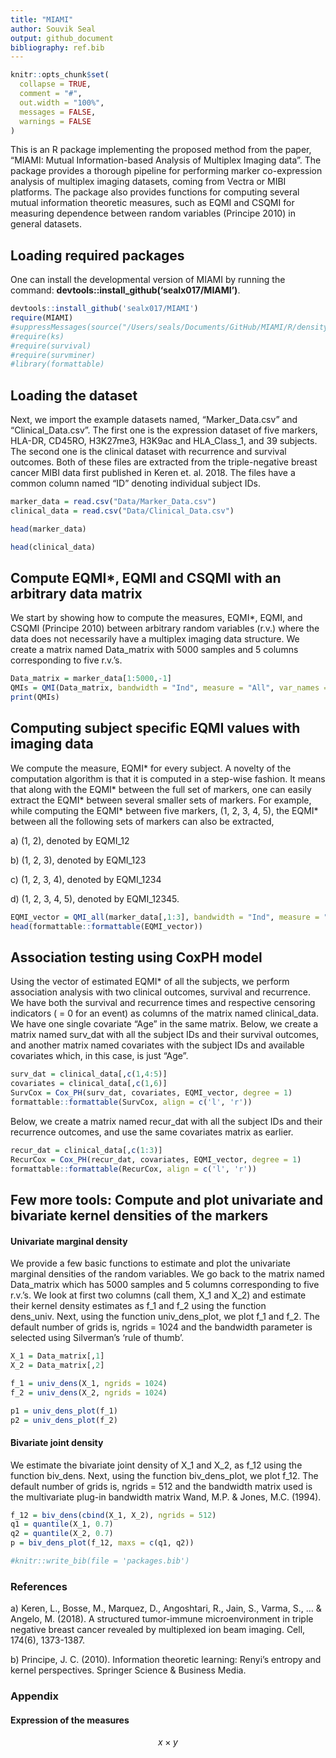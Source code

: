```yaml
---
title: "MIAMI"
author: Souvik Seal
output: github_document
bibliography: ref.bib
---
```


```r
knitr::opts_chunk$set(
  collapse = TRUE,
  comment = "#",
  out.width = "100%",
  messages = FALSE,
  warnings = FALSE
)
```

This is an R package implementing the proposed method from the paper, "MIAMI: Mutual Information-based Analysis of Multiplex Imaging data". The package provides a thorough pipeline for performing marker co-expression analysis of multiplex imaging datasets, coming from Vectra or MIBI platforms. The package also provides functions for computing several mutual information theoretic measures, such as EQMI and CSQMI for measuring dependence between random variables (Principe 2010) in general datasets.

## Loading required packages

One can install the developmental version of MIAMI by running the command: **devtools::install_github('sealx017/MIAMI')**.

```r
devtools::install_github('sealx017/MIAMI')
require(MIAMI)
#suppressMessages(source("/Users/seals/Documents/GitHub/MIAMI/R/density_and_EQMI.R"))
#require(ks)
#require(survival)
#require(survminer)
#library(formattable)

```

## Loading the dataset

Next, we import the example datasets named, "Marker_Data.csv" and "Clinical_Data.csv". The first one is the expression dataset of five markers, HLA-DR, CD45RO, H3K27me3, H3K9ac and HLA_Class_1, and 39 subjects. The second one is the clinical dataset with recurrence and survival outcomes. Both of these files are extracted from the triple-negative breast cancer MIBI data first published in Keren et. al. 2018. The files have a common column named "ID" denoting individual subject IDs.

```r

marker_data = read.csv("Data/Marker_Data.csv")
clinical_data = read.csv("Data/Clinical_Data.csv")

```

```r
head(marker_data)
```

```r
head(clinical_data)
```

## Compute EQMI\*, EQMI and CSQMI with an arbitrary data matrix

We start by showing how to compute the measures, EQMI\*, EQMI, and CSQMI (Principe 2010) between arbitrary random variables (r.v.) where the data does not necessarily have a multiplex imaging data structure. We create a matrix named Data_matrix with 5000 samples and 5 columns corresponding to five r.v.'s.

```r

Data_matrix = marker_data[1:5000,-1]
QMIs = QMI(Data_matrix, bandwidth = "Ind", measure = "All", var_names = T)
print(QMIs)

```

## Computing subject specific EQMI values with imaging data

We compute the measure, EQMI\* for every subject. A novelty of the computation algorithm is that it is computed in a step-wise fashion. It means that along with the EQMI\* between the full set of markers, one can easily extract the EQMI\* between several smaller sets of markers. For example, while computing the EQMI\* between five markers, (1, 2, 3, 4, 5), the EQMI\* between all the following sets of markers can also be extracted,

a\) (1, 2), denoted by EQMI_12

b\) (1, 2, 3), denoted by EQMI_123

c\) (1, 2, 3, 4), denoted by EQMI_1234

d\) (1, 2, 3, 4, 5), denoted by EQMI_12345.

```r

EQMI_vector = QMI_all(marker_data[,1:3], bandwidth = "Ind", measure = "EQMI_star", progress_bar = "False")
head(formattable::formattable(EQMI_vector))

```

## Association testing using CoxPH model

Using the vector of estimated EQMI\* of all the subjects, we perform association analysis with two clinical outcomes, survival and recurrence. We have both the survival and recurrence times and respective censoring indicators ( = 0 for an event) as columns of the matrix named clinical_data. We have one single covariate "Age" in the same matrix. Below, we create a matrix named surv_dat with all the subject IDs and their survival outcomes, and another matrix named covariates with the subject IDs and available covariates which, in this case, is just "Age".

```r

surv_dat = clinical_data[,c(1,4:5)]
covariates = clinical_data[,c(1,6)]
SurvCox = Cox_PH(surv_dat, covariates, EQMI_vector, degree = 1)
formattable::formattable(SurvCox, align = c('l', 'r'))

```

Below, we create a matrix named recur_dat with all the subject IDs and their recurrence outcomes, and use the same covariates matrix as earlier.

```r

recur_dat = clinical_data[,c(1:3)]
RecurCox = Cox_PH(recur_dat, covariates, EQMI_vector, degree = 1)
formattable::formattable(RecurCox, align = c('l', 'r'))

```

## Few more tools: Compute and plot univariate and bivariate kernel densities of the markers

#### Univariate marginal density

We provide a few basic functions to estimate and plot the univariate marginal densities of the random variables. We go back to the matrix named Data_matrix which has 5000 samples and 5 columns corresponding to five r.v.'s. We look at first two columns (call them, X_1 and X_2) and estimate their kernel density estimates as f_1 and f_2 using the function dens_univ. Next, using the function univ_dens_plot, we plot f_1 and f_2. The default number of grids is, ngrids = 1024 and the bandwidth parameter is selected using Silverman's 'rule of thumb'.

```r

X_1 = Data_matrix[,1]
X_2 = Data_matrix[,2]  

f_1 = univ_dens(X_1, ngrids = 1024)
f_2 = univ_dens(X_2, ngrids = 1024)

p1 = univ_dens_plot(f_1)
p2 = univ_dens_plot(f_2)

```

#### Bivariate joint density

We estimate the bivariate joint density of X_1 and X_2, as f_12 using the function biv_dens. Next, using the function biv_dens_plot, we plot f_12. The default number of grids is, ngrids = 512 and the bandwidth matrix used is the multivariate plug-in bandwidth matrix Wand, M.P. & Jones, M.C. (1994).

```r


f_12 = biv_dens(cbind(X_1, X_2), ngrids = 512)
q1 = quantile(X_1, 0.7)
q2 = quantile(X_2, 0.7)
p = biv_dens_plot(f_12, maxs = c(q1, q2))


```

```r
#knitr::write_bib(file = 'packages.bib')
```

### References

a\) Keren, L., Bosse, M., Marquez, D., Angoshtari, R., Jain, S., Varma, S., ... & Angelo, M. (2018). A structured tumor-immune microenvironment in triple negative breast cancer revealed by multiplexed ion beam imaging. Cell, 174(6), 1373-1387.

b\) Principe, J. C. (2010). Information theoretic learning: Renyi's entropy and kernel perspectives. Springer Science & Business Media.

### Appendix

#### Expression of the measures

$$ x \times y $$
